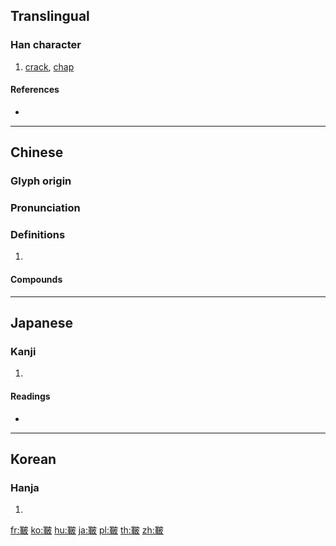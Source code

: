 {{character info/new}}
{{also|皲}}
==Translingual==

===Han character===
{{Han char|rn=107|rad=皮|as=09|sn=14|four=34547|canj=BJDHE}}

# [[crack]], [[chap]]

====References====
* {{Han ref|kx=0791.370|dkj=22888|dj=1206.350|hdz=42757.120|uh=76B8|ud=30392|bh=E2E1|bd=58081}}

----

==Chinese==
{{zh-forms|s=皲}}

===Glyph origin===
{{Han etym}}

===Pronunciation===
{{zh-pron
|m=jūn
|c=gwan1
|mc=y
|oc=y
|cat=
}}

===Definitions===
{{zh-hanzi}}

# {{rfdef|zh}}

====Compounds====
{{zh-der|炙膚皸足|皸裂}}

----

==Japanese==

===Kanji===
{{ja-kanji|grade=|rs=皮09}}

# {{defn|lang=ja|sort=皮09}}

====Readings====
* {{ja-readings|on=[[くん]] (kun), [[きん]] (kin)|kun=[[ひび]] (hibi), [[あかぎれ]] (akagire)|nanori=}}

----

==Korean==

===Hanja===
{{ko-hanja|hangeul=군|eumhun=|rv=gun|mr=kun|y=kwun}}

# {{defn|lang=ko|sort=皮09}}

[[fr:皸]]
[[ko:皸]]
[[hu:皸]]
[[ja:皸]]
[[pl:皸]]
[[th:皸]]
[[zh:皸]]